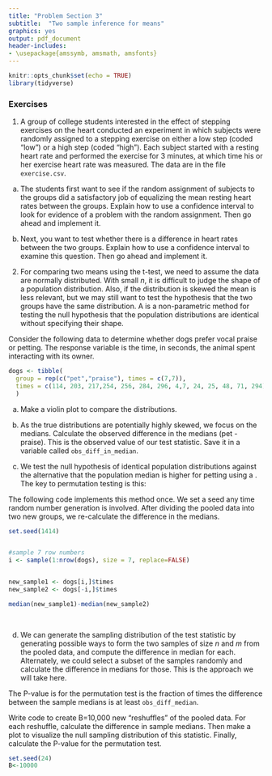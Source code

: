 ```yaml
---
title: "Problem Section 3"
subtitle:  "Two sample inference for means"
graphics: yes
output: pdf_document
header-includes: 
- \usepackage{amssymb, amsmath, amsfonts}
---
```


```r
knitr::opts_chunk$set(echo = TRUE)
library(tidyverse)
```



### Exercises 


1. A group of college students interested in the
effect of stepping exercises on the heart conducted an experiment in which subjects
were randomly assigned to a stepping exercise on either a low step (coded "low") or a high step (coded "high"). Each subject started with a resting heart rate and performed the exercise for 3 minutes, at which time his or her exercise heart rate was measured.
The data are in the file `exercise.csv`. 

a. The students first want to see if the random assignment of subjects
to the groups did a satisfactory job of equalizing the mean resting heart rates between the groups. Explain how to use a confidence interval to look for evidence of a problem with the random assignment. Then go ahead and implement it.

b. Next, you want to test whether there is a difference in heart rates between the two groups. Explain how to use a confidence interval to examine this question. Then go ahead and implement it.

2. For comparing two means using the t-test, we need to assume the data are normally distributed. With small $n$, it is difficult to judge the shape of a population distribution. Also, if the distribution is skewed the mean is less relevant, but we may still want to test the hypothesis that the two groups have the same distribution. A \emph{permutation test} is a non-parametric method for testing the null hypothesis that the population distributions are identical without specifying their shape.

Consider the following data to determine whether dogs prefer vocal praise or petting. The response variable is the time, in seconds, the animal spent interacting with its owner.

```r
dogs <- tibble( 
  group = rep(c("pet","praise"), times = c(7,7)),
  times = c(114, 203, 217,254, 256, 284, 296, 4,7, 24, 25, 48, 71, 294)
  )
```

a. Make a violin plot to compare the distributions. 

b. As the true distributions are potentially highly skewed, we focus on the medians. Calculate the observed difference in the medians (pet - praise). This is the observed value of our test statistic. Save it in a variable called `obs_diff_in_median`.

c. We test the null hypothesis of identical population distributions against the alternative that the population median is higher for petting using a \textbf{permutation test}. The key to permutation testing is this: 

\emph{if $H_0$ is true, meaning the population distributions are the same, then if we pool all the data and "reshuffle" the pooled values into two new groups of size $n=7$ and $m=7$, we will be sampling from the same (null) distribution. }


The following code implements this method once. We set a seed any time random number generation is involved. After dividing the pooled data into two new groups, we re-calculate the difference in the medians.

```r
set.seed(1414)


#sample 7 row numbers
i <- sample(1:nrow(dogs), size = 7, replace=FALSE)    


new_sample1 <- dogs[i,]$times
new_sample2 <- dogs[-i,]$times

median(new_sample1)-median(new_sample2)
  
                                
```

d. We can generate the sampling distribution of the test statistic by generating \emph{all} possible ways to form the two samples of size $n$ and $m$ from the pooled data,  and compute the difference in median for each. Alternately, we could select a subset of the samples randomly and calculate the difference in medians for those. This is the approach we will take here.

The P-value is for the permutation test is the fraction of times the difference between the sample medians is at least `obs_diff_median`.  


Write code to create B=10,000 new "reshuffles" of the pooled data. For each reshuffle, calculate the difference in sample medians. Then make a plot to visualize the null sampling distribution of this statistic. Finally, calculate the  P-value for the permutation test.

```r
set.seed(24)
B<-10000

```